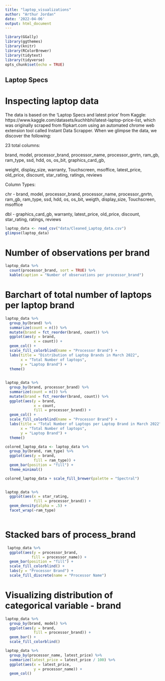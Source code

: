 ---
title: "laptop_visualizations"
author: "Arthur Jordan"
date: '2022-04-06'
output: html_document
---

```{r setup, include=FALSE}

library(GGally)
library(ggthemes)
library(knitr)
library(RColorBrewer)
library(tidytext)
library(tidyverse)
opts_chunk$set(echo = TRUE)
```

## Laptop Specs
# Inspecting laptop data

The data is based on the 'Laptop Specs and latest price' from Kaggle: https://www.kaggle.com/datasets/kuchhbhi/latest-laptop-price-list,
which was originally scraped from flipkart.com using an automated chrome web extension tool called Instant Data Scrapper. When we glimpse the data, we discover the following:

23 total columns: 

brand, model, processor_brand, processor_name, processor_gnrtn, ram_gb, ram_type, ssd, hdd, os, os_bit, graphics_card_gb, 

weight, display_size, warranty, Touchscreen, msoffice, latest_price, old_price, discount, star_rating, ratings, reviews


Column Types:

chr - brand, model, processor_brand, processor_name, processor_gnrtn, ram_gb, ram_type, ssd, hdd, os, os_bit, weigth, display_size, Touchscreen, msoffice

dbl - graphics_card_gb, warranty, latest_price, old_price, discount, star_rating, ratings, reviews



```{r}
laptop_data <- read_csv("data/Cleaned_Laptop_data.csv")
glimpse(laptop_data)
```

# Number of observations per brand 

```{r}
laptop_data %>%
  count(processor_brand, sort = TRUE) %>%
  kable(caption = "Number of observations per processor_brand")
```

# Barchart of total number of laptops per laptop brand

```{r}

laptop_data %>%
  group_by(brand) %>%
  summarize(count = n()) %>%
  mutate(brand = fct_reorder(brand, count)) %>%
  ggplot(aes(y = brand,
             x = count)) +
  geom_col() +
  scale_fill_colorblind(name = "Processor Brand") +
  labs(title = "Distribution of Laptop Brands in March 2022",
       x = "Total Number of laptops",
       y = "Laptop Brand") +
  theme()
  
  
laptop_data %>%
  group_by(brand, processor_brand) %>%
  summarize(count = n()) %>%
  mutate(brand = fct_reorder(brand, count)) %>%
  ggplot(aes(y = brand,
             x = count,
             fill = processor_brand)) +
  geom_col() +
  scale_fill_colorblind(name = "Processor Brand") +
  labs(title = "Total Number of Laptops per Laptop Brand in March 2022",
       x = "Total Number of laptops",
       y = "Laptop Brand") +
  theme()
```

```{r}
colored_laptop_data <- laptop_data %>%
  group_by(brand, ram_type) %>%
  ggplot(aes(y = brand,
             fill = ram_type)) +
  geom_bar(position = "fill") +
  theme_minimal()

colored_laptop_data + scale_fill_brewer(palette = "Spectral")
  
```


```{r}
laptop_data %>%
  ggplot(aes(x = star_rating,
             fill = processor_brand)) +
  geom_density(alpha = .5) +
  facet_wrap(~ram_type)
  
```



# Stacked bars of process_brand
```{r}
 laptop_data %>%
  ggplot(aes(y = processor_brand,
            fill = processor_name)) +
  geom_bar(position = "fill") +
  scale_fill_colorblind() +
  labs(y = "Processor Brand") +
  scale_fill_discrete(name = "Processor Name")
```

# Visualizing distribution of categorical variable - brand
```{r}
laptop_data %>%
  group_by(brand, model) %>%
  ggplot(aes(y = brand,
             fill = processor_brand)) +
  geom_bar() +
  scale_fill_colorblind()
```


```{r}

laptop_data %>%
  group_by(processor_name, latest_price) %>%
  summarize(latest_price = latest_price / 100) %>%
  ggplot(aes(x = latest_price,
             y = processor_name)) +
  geom_col()
```







